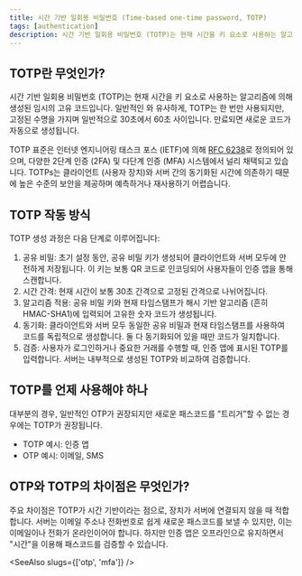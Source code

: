 ```yaml
---
title: 시간 기반 일회용 비밀번호 (Time-based one-time password, TOTP)
tags: [authentication]
description: 시간 기반 일회용 비밀번호 (TOTP)는 현재 시간을 키 요소로 사용하는 알고리즘에 의해 생성된 임시의 고유 코드입니다.
---
```


## TOTP란 무엇인가?

시간 기반 일회용 비밀번호 (TOTP)는 현재 시간을 키 요소로 사용하는 알고리즘에 의해 생성된 임시의 고유 코드입니다. 일반적인 <Ref slug="otp" />와 유사하게, TOTP는 한 번만 사용되지만, 고정된 수명을 가지며 일반적으로 30초에서 60초 사이입니다. 만료되면 새로운 코드가 자동으로 생성됩니다.

TOTP 표준은 인터넷 엔지니어링 태스크 포스 (IETF)에 의해 [RFC 6238](https://datatracker.ietf.org/doc/html/rfc6238)로 정의되어 있으며, 다양한 2단계 인증 (2FA) 및 다단계 인증 (MFA) 시스템에서 널리 채택되고 있습니다. TOTPs는 클라이언트 (사용자 장치)와 서버 간의 동기화된 시간에 의존하기 때문에 높은 수준의 보안을 제공하며 예측하거나 재사용하기 어렵습니다.

## TOTP 작동 방식

TOTP 생성 과정은 다음 단계로 이루어집니다:

1. 공유 비밀: 초기 설정 동안, 공유 비밀 키가 생성되어 클라이언트와 서버 모두에 안전하게 저장됩니다. 이 키는 보통 QR 코드로 인코딩되어 사용자들이 인증 앱을 통해 스캔합니다.
2. 시간 간격: 현재 시간이 보통 30초 간격으로 고정된 간격으로 나뉘어집니다.
3. 알고리즘 적용: 공유 비밀 키와 현재 타임스탬프가 해시 기반 알고리즘 (흔히 HMAC-SHA1)에 입력되어 고유한 숫자 코드가 생성됩니다.
4. 동기화: 클라이언트와 서버 모두 동일한 공유 비밀과 현재 타임스탬프를 사용하여 코드를 독립적으로 생성합니다. 둘 다 동기화되어 있을 때만 코드가 일치합니다.
5. 검증: 사용자가 로그인하거나 중요한 거래를 수행할 때, 인증 앱에 표시된 TOTP를 입력합니다. 서버는 내부적으로 생성된 TOTP와 비교하여 검증합니다.

## TOTP를 언제 사용해야 하나

대부분의 경우, 일반적인 OTP가 권장되지만 새로운 패스코드를 "트리거"할 수 없는 경우에는 TOTP가 권장됩니다.

- TOTP 예시: 인증 앱
- OTP 예시: 이메일, SMS

## OTP와 TOTP의 차이점은 무엇인가?

주요 차이점은 TOTP가 시간 기반이라는 점으로, 장치가 서버에 연결되지 않을 때 적합합니다. 서버는 이메일 주소나 전화번호로 쉽게 새로운 패스코드를 보낼 수 있지만, 이는 이메일이나 전화가 온라인이어야 합니다. 하지만 인증 앱은 오프라인으로 유지하면서 "시간"을 이용해 패스코드를 검증할 수 있습니다.

<SeeAlso slugs={['otp', 'mfa']} />
